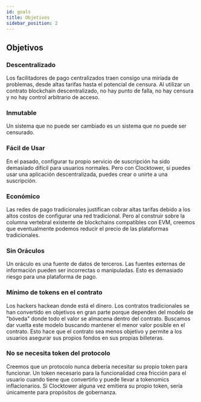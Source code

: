 ```yaml
---
id: goals
title: Objetivos
sidebar_position: 2
---
```


## Objetivos

### Descentralizado

Los facilitadores de pago centralizados traen consigo una miríada de problemas, desde altas tarifas hasta el potencial de censura. Al utilizar un contrato blockchain descentralizado, no hay punto de falla, no hay censura y no hay control arbitrario de acceso.

### Inmutable

Un sistema que no puede ser cambiado es un sistema que no puede ser censurado.

### Fácil de Usar

En el pasado, configurar tu propio servicio de suscripción ha sido demasiado difícil para usuarios normales. Pero con Clocktower, si puedes usar una aplicación descentralizada, puedes crear o unirte a una suscripción.

### Económico

Las redes de pago tradicionales justifican cobrar altas tarifas debido a los altos costos de configurar una red tradicional. Pero al construir sobre la columna vertebral existente de blockchains compatibles con EVM, creemos que eventualmente podemos reducir el precio de las plataformas tradicionales.

### Sin Oráculos

Un oráculo es una fuente de datos de terceros. Las fuentes externas de información pueden ser incorrectas o manipuladas. Esto es demasiado riesgo para una plataforma de pago.

### Mínimo de tokens en el contrato

Los hackers hackean donde está el dinero. Los contratos tradicionales se han convertido en objetivos en gran parte porque dependen del modelo de "bóveda" donde todo el valor se almacena dentro del contrato. Buscamos dar vuelta este modelo buscando mantener el menor valor posible en el contrato. Esto hace que el contrato sea menos objetivo y permite a los usuarios asegurar sus propios fondos en sus propias billeteras.

### No se necesita token del protocolo

Creemos que un protocolo nunca debería necesitar su propio token para funcionar. Un token necesario para la funcionalidad crea fricción para el usuario cuando tiene que convertirlo y puede llevar a tokenomics inflacionarios. Si Clocktower alguna vez emitiera su propio token, sería únicamente para propósitos de gobernanza. 